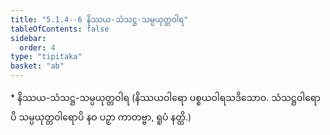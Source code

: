 ```yaml
---
title: "5.1.4--6 နိဿယ-သံသဋ္ဌ-သမ္ပယုတ္တဝါရ"
tableOfContents: false
sidebar:
  order: 4
type: "tipitaka"
basket: "ab"
---
```



<DynamicBreadcrumb />

<Paragraph type="center">
* နိဿယ-သံသဋ္ဌ-သမ္ပယုတ္တဝါရ
</Paragraph>

<Paragraph number="1648">
(နိဿယဝါရော ပစ္စယဝါရသဒိသောဝ. သံသဋ္ဌဝါရောပိ သမ္ပယုတ္တဝါရောပိ နဝ ပဉှာ ကာတဗ္ဗာ, ရူပံ နတ္ထိ.)
</Paragraph>